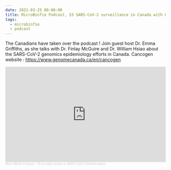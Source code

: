 ```yaml
---
date: 2021-03-25 00:00:00
title: MicroBinfie Podcast, 53 SARS-CoV-2 surveillance in Canada with CANCOGEN
tags:
  - microbinfie
  - podcast
---
```

The Canadians have taken over the podcast !   Join guest host Dr. Emma
Griffiths, as she talks with Dr. Finlay McGuire and Dr. William Hsiao
about the SARS-CoV-2 genomics epidemiology efforts in Canada.
Cancogen website : https://www.genomecanada.ca/en/cancogen

<iframe width="100%" height="300" scrolling="no" frameborder="no" allow="autoplay" src="https://w.soundcloud.com/player/?url=https%3A//api.soundcloud.com/tracks/1016044426&color=%23ff5500&auto_play=false&hide_related=false&show_comments=true&show_user=true&show_reposts=false&show_teaser=true&visual=true"></iframe><div style="font-size: 10px; color: #cccccc;line-break: anywhere;word-break: normal;overflow: hidden;white-space: nowrap;text-overflow: ellipsis; font-family: Interstate,Lucida Grande,Lucida Sans Unicode,Lucida Sans,Garuda,Verdana,Tahoma,sans-serif;font-weight: 100;"><a href="https://soundcloud.com/microbinfie" title="Micro Binfie Podcast" target="_blank" style="color: #cccccc; text-decoration: none;">Micro Binfie Podcast</a> · <a href="https://soundcloud.com/microbinfie/40-a-crash-course-in-sars-cov-2-bioinformatics" title="53 SARS-CoV-2 surveillance in Canada with CANCOGEN" target="_blank" style="color: #cccccc; text-decoration: none;">40 A crash course in SARS-CoV-2 bioinformatics</a></div>
